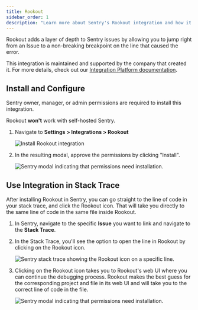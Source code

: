 ```yaml
---
title: Rookout
sidebar_order: 1
description: "Learn more about Sentry's Rookout integration and how it adds a layer of depth to Sentry issues by allowing you to jump right from an issue to a non-breaking breakpoint on the line that caused the error."
---
```


Rookout adds a layer of depth to Sentry issues by allowing you to jump right from an Issue to a non-breaking breakpoint on the line that caused the error.

This integration is maintained and supported by the company that created it. For more details, check out our [Integration Platform documentation](/product/integrations/integration-platform/).

## Install and Configure

<Note>

Sentry owner, manager, or admin permissions are required to install this integration.

Rookout **won't** work with self-hosted Sentry.

</Note>

1. Navigate to **Settings > Integrations > Rookout**

   ![Install Rookout integration](rookout.png)

2. In the resulting modal, approve the permissions by clicking "Install".

   ![Sentry modal indicating that permissions need installation.](rookout_modal.png)

## Use Integration in Stack Trace

After installing Rookout in Sentry, you can go straight to the line of code in your stack trace, and click the Rookout icon. That will take you directly to the same line of code in the same file inside Rookout.

1. In Sentry, navigate to the specific **Issue** you want to link and navigate to the **Stack Trace**.
2. In the Stack Trace, you'll see the option to open the line in Rookout by clicking on the Rookout icon.

   ![Sentry stack trace showing the Rookout icon on a specific line.](rookout_line_in_stack_trace.png)

3. Clicking on the Rookout icon takes you to Rookout's web UI where you can continue the debugging process. Rookout makes the best guess for the corresponding project and file in its web UI and will take you to the correct line of code in the file.

   ![Sentry modal indicating that permissions need installation.](rookout_screen_1.png)

